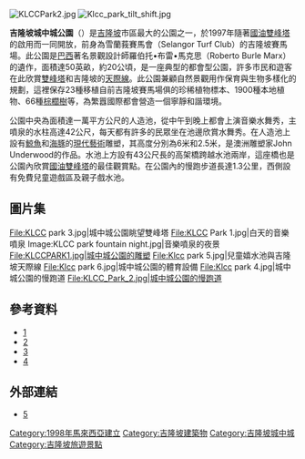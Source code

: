 {{no footnotes|time=2014-11-29T13:55:30+00:00}}
[[File:KLCCPark2.jpg|thumb]]
[[File:Klcc_park_tilt_shift.jpg|thumb]]

'''吉隆坡城中城公園'''（{{lang-ms|Taman KLCC}}）是[[吉隆坡|吉隆坡]]市區最大的公園之一，於1997年隨著[[國油雙峰塔|國油雙峰塔]]的啟用而一同開放，前身為雪蘭莪賽馬會（Selangor Turf Club）的吉隆坡賽馬場。此公園是[[巴西|巴西]]著名景觀設計師羅伯托•布雷•馬克思（Roberto Burle Marx）的遺作，面積達50英畝，約20公頃，是一座典型的都會型公園，許多市民和遊客在此欣賞[[雙峰塔|雙峰塔]]和吉隆坡的[[天際線|天際線]]。此公園兼顧自然景觀用作保育與生物多樣化的規劃，這裡保存23種移植自前吉隆坡賽馬場俱的珍稀植物標本、1900種本地植物、66種[[棕櫚樹|棕櫚樹]]等，為繁囂國際都會營造一個寧靜和諧環境。

公園中央為面積達一萬平方公尺的人造池，從中午到晚上都會上演音樂水舞秀，主噴泉的水柱高達42公尺，每天都有許多的民眾坐在池邊欣賞水舞秀。在人造池上設有[[鯨魚|鯨魚]]和[[海豚|海豚]]的[[現代藝術|現代藝術]]雕塑，其高度分別為6米和2.5米，是澳洲雕塑家John Underwood的作品。水池上方設有43公尺長的高架橋跨越水池兩岸，這座橋也是公園內欣賞[[國油雙峰塔|國油雙峰塔]]的最佳觀賞點。在公園內的慢跑步道長達1.3公里，西側設有免費兒童遊戲區及親子戲水池。

==圖片集==
{{wide image|KLCC Park panoramic view.jpg|1000px|由紀伊國屋鸟瞰城中城公园}}
<gallery widths="200" heights="200" mode="nolines">
File:KLCC park 3.jpg|城中城公園眺望雙峰塔
File:KLCC Park 1.jpg|白天的音樂噴泉
Image:KLCC park fountain night.jpg|音樂噴泉的夜景
File:KLCCPARK1.jpg|城中城公園的雕塑
File:Klcc park 5.jpg|兒童嬉水池與吉隆坡天際線
File:Klcc park 6.jpg|城中城公園的體育設備
File:Klcc park 4.jpg|城中城公園的慢跑道
File:KLCC_Park_2.jpg|城中城公園的慢跑道
</gallery>

==參考資料==
*[http://www.mytravel.com.my/map/klcc-map/klcc-park] {{Wayback|url=http://www.mytravel.com.my/map/klcc-map/klcc-park |date=20201001034810 }}
*[https://web.archive.org/web/20141111093953/http://www.suriaklcc.com.my/attractions/klcc-park/]
*[http://www.kuala-lumpur.ws/attractions/klcc-park.htm] {{Wayback|url=http://www.kuala-lumpur.ws/attractions/klcc-park.htm |date=20200930193805 }}
*[http://www.klccconventioncentre.com/KLCC_precinct-@-KLCC_Park.aspx] {{Wayback|url=http://www.klccconventioncentre.com/KLCC_precinct-@-KLCC_Park.aspx |date=20200621101532 }}


==外部連結==
{{commons category|KLCC Park}}
*[https://web.archive.org/web/20141109114336/http://www.klcc.com.my/co_index.php]

{{星光大道吉隆坡城中城商圈}}

[[Category:1998年馬來西亞建立|Category:1998年馬來西亞建立]]
[[Category:吉隆坡建築物|Category:吉隆坡建築物]]
[[Category:吉隆坡城中城|Category:吉隆坡城中城]]
[[Category:吉隆坡旅遊景點|Category:吉隆坡旅遊景點]]